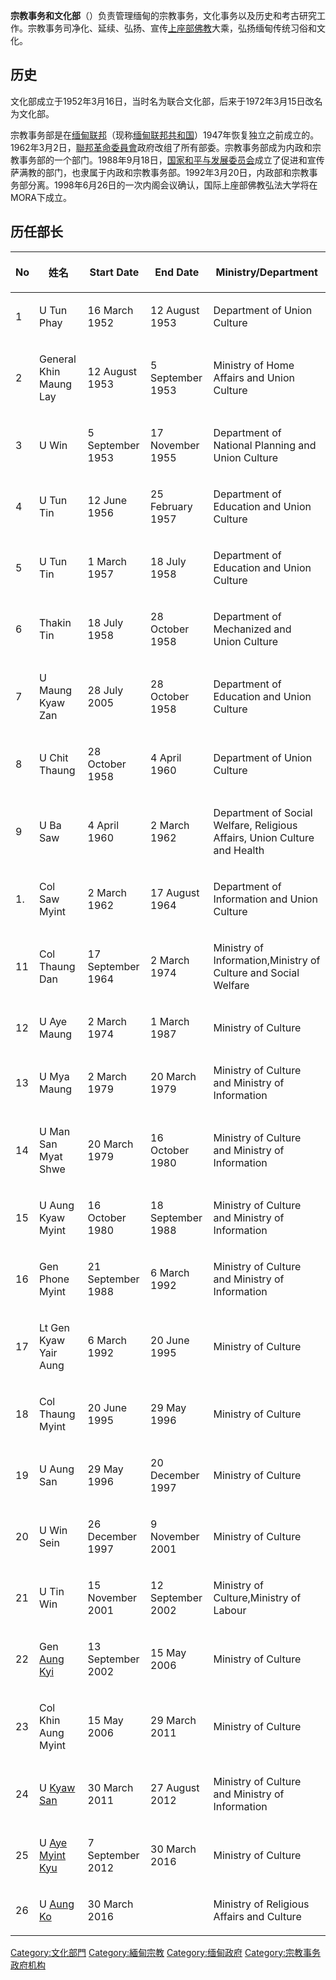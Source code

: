 {{Multiple issues|
{{Expand language|1=en|time=2021-02-06T01:53:08+00:00}}
{{Unreferenced|time=2021-02-06T01:53:08+00:00}}
}}
{{Infobox government agency
| name                 = 宗教事务与文化部
| jurisdiction         = {{MMR}}
| native_name          = {{Lang|my|သာသနာရေးနှင့်ယဉ်ကျေးမှုဝန်ကြီးဌာန}}{{My}}
| native_name_a        = 
| native_name_r        = 
| type                 = 
| seal                 = 
| seal_width           = 
| seal_caption         = 
| logo                 = MORC.png
| logo_width           = 
| logo_caption         = 
| formed               = {{Start date|2016|4|1}}
| preceding1           = 
| preceding2           = <!-- up to |preceding6= -->
| dissolved            = 
| superseding1         = 
| superseding2         = <!-- up to |superseding6= -->
| headquarters         = {{MMR}}[[内比都|内比都]]
| coordinates          = <!-- {{coord|LATITUDE|LONGITUDE|type:landmark_region:US|display=inline,title}} -->
| motto                = 
| employees            = 
| budget               = 
| minister1_name       = 
| minister1_pfo        = 
| minister2_name       = 
| minister2_pfo        = <!-- up to |minister8_name= -->
| deputyminister1_name = 
| deputyminister1_pfo  = 
| deputyminister2_name = 
| deputyminister2_pfo  = <!-- up to |deputyminister8_name= -->
| chief1_name          = 
| chief1_position      = 
| chief2_name          = 
| chief2_position      = <!-- up to |chief9_name= -->
| public_protector     = 
| deputy               = 
| parent_department    = 
| parent_agency        = 
| parent_agency_type   = <!-- defaults to |type if left blank -->
| child1_agency        = 
| child2_agency        = <!-- up to |child25_agency= -->
| keydocument1         = <!-- up to |keydocument6= -->
| website              = {{url|www.mora.gov.mm}}
| agency_id            = 
| map                  = 
| map_size             = 
| map_caption          = 
| footnotes            = 
| embed                = 
}}
'''宗教事务和文化部'''（{{Lang-my|သာသနာရေးနှင့်ယဉ်ကျေးမှုဝန်ကြီးဌာန}}）负责管理缅甸的宗教事务，文化事务以及历史和考古研究工作。宗教事务司净化、延续、弘扬、宣传[[上座部佛教|上座部佛教]]大乘，弘扬缅甸传统习俗和文化。

== 历史 ==
文化部成立于1952年3月16日，当时名为联合文化部，后来于1972年3月15日改名为文化部。

宗教事务部是在[[緬甸聯邦_(1948年－1962年)|缅甸联邦]]（现称[[缅甸|缅甸联邦共和国]]）1947年恢复独立之前成立的。1962年3月2日，[[聯邦革命委員會|聯邦革命委員會]]政府改组了所有部委。宗教事务部成为内政和宗教事务部的一个部门。1988年9月18日，[[国家和平与发展委员会|国家和平与发展委员会]]成立了促进和宣传萨满教的部门，也隶属于内政和宗教事务部。1992年3月20日，内政部和宗教事务部分离。1998年6月26日的一次内阁会议确认，国际上座部佛教弘法大学将在MORA下成立。

== 历任部长 ==
{| class="wikitable"
!No
!姓名
!Start Date
!End Date
!Ministry/Department 
|-
|1
|U Tun Phay
|16 March 1952
|12 August 1953
|Department of Union Culture
|-
|2
|General Khin Maung Lay
|12 August 1953
|5 September 1953
|Ministry of Home Affairs and Union Culture
|-
|3
|U Win
|5 September 1953
|17 November 1955
|Department of National Planning and Union Culture
|-
|4
|U Tun Tin
|12 June 1956
|25 February 1957
|Department of Education and Union Culture
|-
|5
|U Tun Tin
|1 March 1957
|18 July 1958
|Department of Education and Union Culture 
|-
|6
|Thakin Tin
|18 July 1958
|28 October 1958
|Department of Mechanized and Union Culture
|-
|7
|U Maung Kyaw Zan
|28 July 2005
|28 October 1958
|Department of Education and Union Culture 
|-
|8
|U Chit Thaung
|28 October 1958
|4 April 1960
|Department of Union Culture 
|-
|9
|U Ba Saw
|4 April 1960
|2 March 1962
|Department of Social Welfare, Religious Affairs, Union Culture and Health 
|-
|1.
|Col Saw Myint
|2 March 1962
|17 August 1964
|Department of Information and Union Culture
|-
|11
|Col Thaung Dan
|17 September 1964
|2 March 1974
|Ministry of Information,Ministry of Culture and Social Welfare 
|-
|12
|U Aye Maung
|2 March 1974
|1 March 1987
|Ministry of Culture
|-
|13
|U Mya Maung
|2 March 1979
|20 March 1979
|Ministry of Culture and Ministry of Information 
|-
|14
|U Man San Myat Shwe
|20 March 1979
|16 October 1980
|Ministry of Culture and Ministry of Information 
|-
|15
|U Aung Kyaw Myint
|16 October 1980
|18 September 1988
|Ministry of Culture and Ministry of Information 
|-
|16
|Gen Phone Myint
|21 September 1988
|6 March 1992
|Ministry of Culture and Ministry of Information 
|-
|17
|Lt Gen Kyaw Yair Aung
|6 March 1992
|20 June 1995
|Ministry of Culture 
|-
|18
|Col Thaung Myint
|20 June 1995
|29 May 1996
|Ministry of Culture 
|-
|19
|U Aung San
|29 May 1996
|20 December 1997
|Ministry of Culture 
|-
|20
|U Win Sein
|26 December 1997
|9 November 2001
|Ministry of Culture 
|-
|21
|U Tin Win
|15 November 2001
|12 September 2002
|Ministry of Culture,Ministry of Labour
|-
|22
|Gen [[Aung_Kyi|Aung Kyi]]
|13 September 2002
|15 May 2006
|Ministry of Culture 
|-
|23
|Col Khin Aung Myint
|15 May 2006
|29 March 2011
|Ministry of Culture 
|-
|24
|U [[Kyaw_San|Kyaw San]]
|30 March 2011
|27 August 2012
|Ministry of Culture and Ministry of Information 
|-
|25
|U [[Aye_Myint_Kyu|Aye Myint Kyu]]
|7 September 2012
|30 March 2016
|Ministry of Culture
|-
|26
|U [[Aung_Ko_(politician)|Aung Ko]]
|30 March 2016
|
|Ministry of Religious Affairs and Culture
|}

{{缅甸政府}}
{{authority control}}

[[Category:文化部門|Category:文化部門]]
[[Category:緬甸宗教|Category:緬甸宗教]]
[[Category:缅甸政府|Category:缅甸政府]]
[[Category:宗教事务政府机构|Category:宗教事务政府机构]]